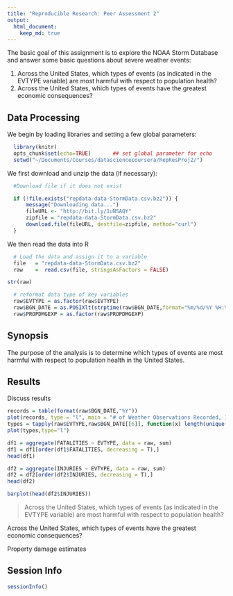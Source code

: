 ```yaml
---
title: "Reproducible Research: Peer Assessment 2"
output: 
  html_document:
    keep_md: true
---
```


The basic goal of this assignment is to explore the NOAA Storm Database and answer some basic questions about severe weather events:

1. Across the United States, which types of events (as indicated in the EVTYPE variable) are most harmful with respect to population health?
2. Across the United States, which types of events have the greatest economic consequences?

## Data Processing
We begin by loading libraries and setting a few global parameters:
```r
  library(knitr)
  opts_chunk$set(echo=TRUE)       ## set global parameter for echo
  setwd("~/Documents/Courses/datasciencecoursera/RepResProj2/")
```

We first download and unzip the data (if necessary):
```r
  #Download file if it does not exist

  if (!file.exists("repdata-data-StormData.csv.bz2")) {
      message("Downloading data...")
      fileURL <- "http://bit.ly/1uNSAQY"
      zipfile = "repdata-data-StormData.csv.bz2"
      download.file(fileURL, destfile=zipfile, method="curl")
  }
```

We then read the data into R
```r
  # Load the data and assign it to a variable
  file   = "repdata-data-StormData.csv.bz2"
  raw    =  read.csv(file, stringsAsFactors = FALSE)
```


```r
str(raw)
```

```r
  # reformat data type of key variables
  raw$EVTYPE = as.factor(raw$EVTYPE)
  raw$BGN_DATE = as.POSIXlt(strptime(raw$BGN_DATE,format="%m/%d/%Y %H:%M:%S"))
  raw$PROPDMGEXP = as.factor(raw$PROPDMGEXP)
```

## Synopsis
The purpose of the analysis is to determine which types of events are most harmful with respect to population health in the United States.

## Results



Discuss results

```r
records = table(format(raw$BGN_DATE,"%Y"))
plot(records, type = "l", main = "# of Weather Observations Recorded, 1950-2008")
types = tapply(raw$EVTYPE,raw$BGN_DATE[[6]], function(x) length(unique(x)))
plot(types,type="l")
```

```r
df1 = aggregate(FATALITIES ~ EVTYPE, data = raw, sum)
df1 = df1[order(df1$FATALITIES, decreasing = T),]
head(df1)
```

```r
df2 = aggregate(INJURIES ~ EVTYPE, data = raw, sum)
df2 = df2[order(df2$INJURIES, decreasing = T),]
head(df2)
```

```r
barplot(head(df2$INJURIES))
```

> Across the United States, which types of events (as indicated in the EVTYPE variable) are most harmful with respect to population health?

Across the United States, which types of events have the greatest economic consequences?

Property damage estimates 


## Session Info

```r
sessionInfo()
```


